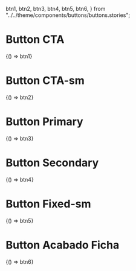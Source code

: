   btn1,
  btn2,
  btn3,
  btn4,
  btn5,
  btn6,
} from "../../theme/components/buttons/buttons.stories";

<Meta title="Components/Buttons" />

# Button CTA

<Canvas className="bg-secondary">
  <Story name="Primary">{() => btn1}</Story>
</Canvas>

# Button CTA-sm

<Canvas className="bg-secondary">
  <Story name="Button CTA-sm">{() => btn2}</Story>
</Canvas>

# Button Primary

<Canvas>
  <Story name="Button Primary">{() => btn3}</Story>
</Canvas>

# Button Secondary

<Canvas>
  <Story name="Button Secondary">{() => btn4}</Story>
</Canvas>

# Button Fixed-sm

<Canvas>
  <Story name="Button Fixed-sm">{() => btn5}</Story>
</Canvas>

# Button Acabado Ficha

<Canvas>
  <Story name="Button Acabado Ficha">
    {() => btn6}
  </Story>
</Canvas>
